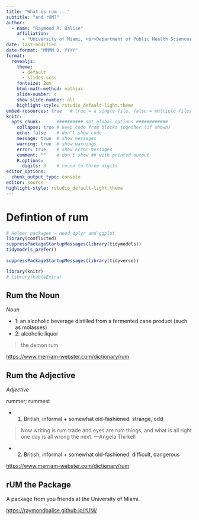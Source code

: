 ```yaml
---
title: "What is rum ..."
subtitle: "and rUM?"
author:
  - name: "Raymond R. Balise"
    affiliation:
      - "University of Miami, <br>Department of Public Health Sciences, <br>Division of Biostatistics and Bioinformatics"
date: last-modified
date-format: "MMMM D, YYYY"
format:
  revealjs:
    theme: 
      - default
      - slides.scss
    fontsize: 2em
    html-math-method: mathjax
    slide-number: c
    show-slide-number: all
    highlight-style: rstudio_default-light.theme
embed-resources: true   # true = a single file, false = multiple files
knitr:
  opts_chunk:      ########## set global options ############
    collapse: true # keep code from blocks together (if shown)
    echo: false    # don't show code
    message: true  # show messages
    warning: true  # show warnings
    error: true    # show error messages
    comment: ""    # don't show ## with printed output
    R.options:   
      digits: 3    # round to three digits
editor_options:
  chunk_output_type: console
editor: source
highlight-style: rstudio_default-light.theme
---
```

 
# Defintion of rum
 
```r
# Helper packages - need dplyr and ggplot
library(conflicted)
suppressPackageStartupMessages(library(tidymodels))
tidymodels_prefer()
 
suppressPackageStartupMessages(library(tidyverse))

library(knitr)
# library(kableExtra)
```

## Rum the Noun

_Noun_

- 1: [an alcoholic beverage distilled from a fermented cane product (such as molasses)]{.red}
- 2: [alcoholic liquor]{.red}

> the demon rum

::: {.footer}
<https://www.merriam-webster.com/dictionary/rum>
:::


## Rum the Adjective

_Adjective_

rummer; rummest

- 1. British, informal + somewhat old-fashioned: [strange, odd]{.red}

> Now writing is rum trade and eyes are rum things, and what is all right one day is all wrong the next.
> —Angela Thirkell

- 2. British, informal + somewhat old-fashioned: [difficult, dangerous]{.red}

::: {.footer}
<https://www.merriam-webster.com/dictionary/rum>
:::

## rUM the Package

A package from you friends at the University of Miami.

::: {.footer}
<https://raymondbalise.github.io/rUM/>
:::